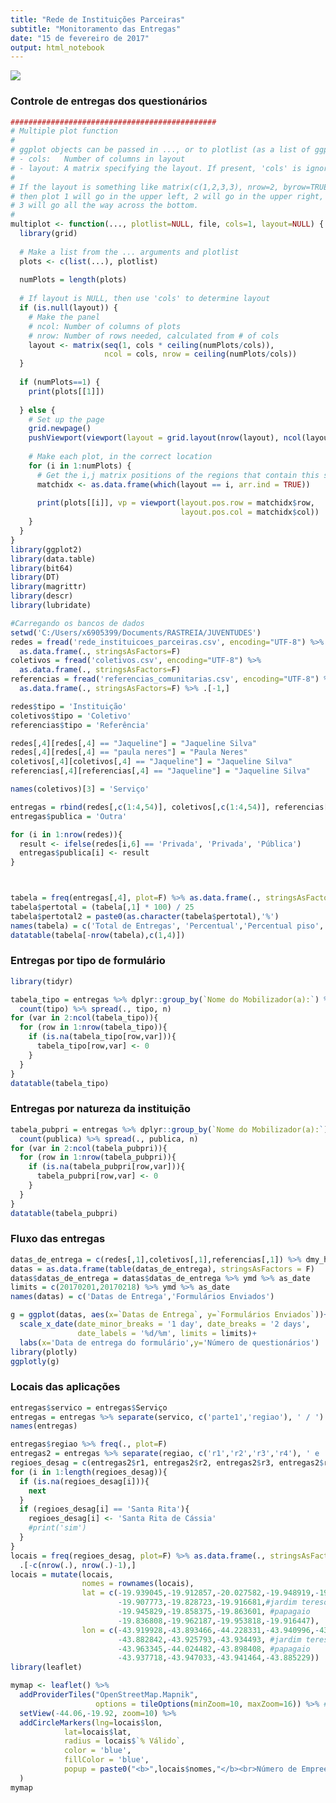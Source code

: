 ---
title: "Rede de Instituições Parceiras"
subtitle: "Monitoramento das Entregas"
date: "15 de fevereiro de 2017"
output: html_notebook
---

![](C:/Users/x6905399/Documents/RASTREIA/RastreiaLogo.png)

### Controle de entregas dos questionários

```{r, include=F}
##############################################
# Multiple plot function
#
# ggplot objects can be passed in ..., or to plotlist (as a list of ggplot objects)
# - cols:   Number of columns in layout
# - layout: A matrix specifying the layout. If present, 'cols' is ignored.
#
# If the layout is something like matrix(c(1,2,3,3), nrow=2, byrow=TRUE),
# then plot 1 will go in the upper left, 2 will go in the upper right, and
# 3 will go all the way across the bottom.
#
multiplot <- function(..., plotlist=NULL, file, cols=1, layout=NULL) {
  library(grid)
  
  # Make a list from the ... arguments and plotlist
  plots <- c(list(...), plotlist)
  
  numPlots = length(plots)
  
  # If layout is NULL, then use 'cols' to determine layout
  if (is.null(layout)) {
    # Make the panel
    # ncol: Number of columns of plots
    # nrow: Number of rows needed, calculated from # of cols
    layout <- matrix(seq(1, cols * ceiling(numPlots/cols)),
                     ncol = cols, nrow = ceiling(numPlots/cols))
  }
  
  if (numPlots==1) {
    print(plots[[1]])
    
  } else {
    # Set up the page
    grid.newpage()
    pushViewport(viewport(layout = grid.layout(nrow(layout), ncol(layout))))
    
    # Make each plot, in the correct location
    for (i in 1:numPlots) {
      # Get the i,j matrix positions of the regions that contain this subplot
      matchidx <- as.data.frame(which(layout == i, arr.ind = TRUE))
      
      print(plots[[i]], vp = viewport(layout.pos.row = matchidx$row,
                                      layout.pos.col = matchidx$col))
    }
  }
}
library(ggplot2)
library(data.table)
library(bit64)
library(DT)
library(magrittr)
library(descr)
library(lubridate)

#Carregando os bancos de dados
setwd('C:/Users/x6905399/Documents/RASTREIA/JUVENTUDES')
redes = fread('rede_instituicoes_parceiras.csv', encoding="UTF-8") %>% 
  as.data.frame(., stringsAsFactors=F)
coletivos = fread('coletivos.csv', encoding="UTF-8") %>% 
  as.data.frame(., stringsAsFactors=F)
referencias = fread('referencias_comunitarias.csv', encoding="UTF-8") %>% 
  as.data.frame(., stringsAsFactors=F) %>% .[-1,]

redes$tipo = 'Instituição'
coletivos$tipo = 'Coletivo'
referencias$tipo = 'Referência'

redes[,4][redes[,4] == "Jaqueline"] = "Jaqueline Silva"
redes[,4][redes[,4] == "paula neres"] = "Paula Neres"
coletivos[,4][coletivos[,4] == "Jaqueline"] = "Jaqueline Silva"
referencias[,4][referencias[,4] == "Jaqueline"] = "Jaqueline Silva"

names(coletivos)[3] = 'Serviço'
```

```{r, echo=F}
entregas = rbind(redes[,c(1:4,54)], coletivos[,c(1:4,54)], referencias[,c(1:4,21)])
entregas$publica = 'Outra'

for (i in 1:nrow(redes)){
  result <- ifelse(redes[i,6] == 'Privada', 'Privada', 'Pública')
  entregas$publica[i] <- result
}



tabela = freq(entregas[,4], plot=F) %>% as.data.frame(., stringsAsFactors=F)
tabela$pertotal = (tabela[,1] * 100) / 25
tabela$pertotal2 = paste0(as.character(tabela$pertotal),'%')
names(tabela) = c('Total de Entregas', 'Percentual','Percentual piso','Percentual do piso (25)')
datatable(tabela[-nrow(tabela),c(1,4)])
```

### Entregas por tipo de formulário

```{r, echo=FALSE}
library(tidyr)

tabela_tipo = entregas %>% dplyr::group_by(`Nome do Mobilizador(a):`) %>% 
  count(tipo) %>% spread(., tipo, n)
for (var in 2:ncol(tabela_tipo)){
  for (row in 1:nrow(tabela_tipo)){
    if (is.na(tabela_tipo[row,var])){
      tabela_tipo[row,var] <- 0
    }
  }
}
datatable(tabela_tipo)
```

### Entregas por natureza da instituição

```{r, echo=FALSE}
tabela_pubpri = entregas %>% dplyr::group_by(`Nome do Mobilizador(a):`) %>% 
  count(publica) %>% spread(., publica, n)
for (var in 2:ncol(tabela_pubpri)){
  for (row in 1:nrow(tabela_pubpri)){
    if (is.na(tabela_pubpri[row,var])){
      tabela_pubpri[row,var] <- 0
    }
  }
}
datatable(tabela_pubpri)
```

### Fluxo das entregas

```{r, echo=F, fig.width=9, fig.height=6}
datas_de_entrega = c(redes[,1],coletivos[,1],referencias[,1]) %>% dmy_hms %>% as_date
datas = as.data.frame(table(datas_de_entrega), stringsAsFactors = F)
datas$datas_de_entrega = datas$datas_de_entrega %>% ymd %>% as_date
limits = c(20170201,20170218) %>% ymd %>% as_date
names(datas) = c('Datas de Entrega','Formulários Enviados')

g = ggplot(datas, aes(x=`Datas de Entrega`, y=`Formulários Enviados`))+geom_line(lwd=1)+
  scale_x_date(date_minor_breaks = '1 day', date_breaks = '2 days',
               date_labels = '%d/%m', limits = limits)+
  labs(x='Data de entrega do formulário',y='Número de questionários')
library(plotly)
ggplotly(g)
```

### Locais das aplicações

```{r, include=FALSE}
entregas$servico = entregas$Serviço 
entregas = entregas %>% separate(servico, c('parte1','regiao'), ' / ')
names(entregas)

entregas$regiao %>% freq(., plot=F)
entregas2 = entregas %>% separate(regiao, c('r1','r2','r3','r4'), ' e ')
regioes_desag = c(entregas2$r1, entregas2$r2, entregas2$r3, entregas2$r4)
for (i in 1:length(regioes_desag)){
  if (is.na(regioes_desag[i])){
    next
  }  
  if (regioes_desag[i] == 'Santa Rita'){
    regioes_desag[i] <- 'Santa Rita de Cássia'
    #print('sim')
  }
}
locais = freq(regioes_desag, plot=F) %>% as.data.frame(., stringsAsFactors=F) %>%
  .[-c(nrow(.), nrow(.)-1),]
locais = mutate(locais,
                nomes = rownames(locais),
                lat = c(-19.939045,-19.912857,-20.027582,-19.948919,-19.802896,
                        -19.907773,-19.828723,-19.916681,#jardim teresópolis
                        -19.945829,-19.858375,-19.863601, #papagaio
                        -19.836808,-19.962187,-19.953818,-19.916447),
                lon = c(-43.919928,-43.893466,-44.228331,-43.940996,-43.997121,
                        -43.882842,-43.925793,-43.934493, #jardim teresópolis
                        -43.963345,-44.024482,-43.898408, #papagaio
                        -43.937718,-43.947033,-43.941464,-43.885229))
library(leaflet)
```

```{r, echo=FALSE}
mymap <- leaflet() %>% 
  addProviderTiles("OpenStreetMap.Mapnik",
                   options = tileOptions(minZoom=10, maxZoom=16)) %>% #"freeze" the mapwindow to max and min zoomlevel
  setView(-44.06,-19.92, zoom=10) %>%
  addCircleMarkers(lng=locais$lon,
            lat=locais$lat,
            radius = locais$`% Válido`,
            color = 'blue',
            fillColor = 'blue',
            popup = paste0("<b>",locais$nomes,"</b><br>Número de Empreendimentos:<br><b>",locais$Frequência,"</b>")
  )
mymap
```


